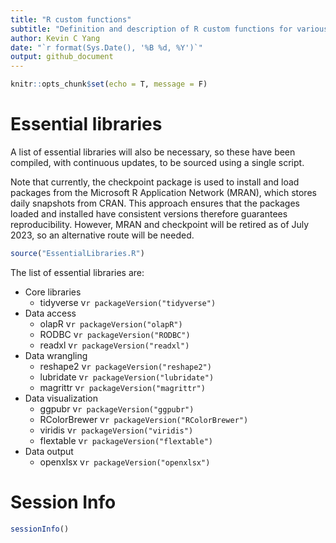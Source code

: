 ```yaml
---
title: "R custom functions"
subtitle: "Definition and description of R custom functions for various scripts"
author: Kevin C Yang
date: "`r format(Sys.Date(), '%B %d, %Y')`"
output: github_document
---
```


```r
knitr::opts_chunk$set(echo = T, message = F)
```

# Essential libraries

A list of essential libraries will also be necessary, so these have been compiled, with continuous updates, to be sourced using a single script.

Note that currently, the checkpoint package is used to install and load packages from the Microsoft R Application Network (MRAN), which stores daily snapshots from CRAN. This approach ensures that the packages loaded and installed have consistent versions therefore guarantees reproducibility. However, MRAN and checkpoint will be retired as of July 2023, so an alternative route will be needed.

```r
source("EssentialLibraries.R")
```

The list of essential libraries are:  

* Core libraries
  + tidyverse v`r packageVersion("tidyverse")`

* Data access
  + olapR v`r packageVersion("olapR")`
  + RODBC v`r packageVersion("RODBC")`
  + readxl v`r packageVersion("readxl")`

* Data wrangling
  + reshape2 v`r packageVersion("reshape2")`
  + lubridate v`r packageVersion("lubridate")`
  + magrittr v`r packageVersion("magrittr")`

* Data visualization
  + ggpubr v`r packageVersion("ggpubr")`
  + RColorBrewer v`r packageVersion("RColorBrewer")`
  + viridis v`r packageVersion("viridis")`
  + flextable v`r packageVersion("flextable")`

* Data output
  + openxlsx v`r packageVersion("openxlsx")`

# Session Info
```r
sessionInfo()
```

